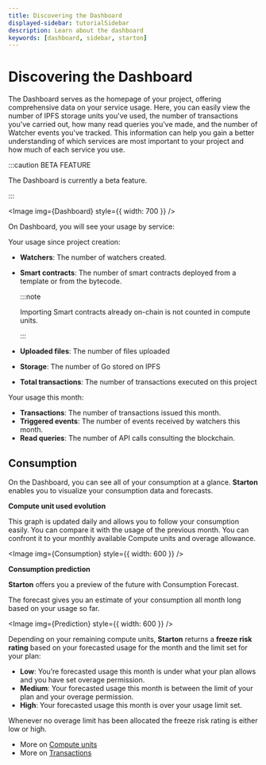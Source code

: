 ```yaml
---
title: Discovering the Dashboard
displayed-sidebar: tutorialSidebar
description: Learn about the dashboard
keywords: [dashboard, sidebar, starton]
---
```



# Discovering the Dashboard

The Dashboard serves as the homepage of your project, offering comprehensive data on your service usage. Here, you can easily view the number of IPFS storage units you've used, the number of transactions you've carried out, how many read queries you've made, and the number of Watcher events you've tracked. This information can help you gain a better understanding of which services are most important to your project and how much of each service you use.

:::caution BETA FEATURE

The Dashboard is currently a beta feature.

:::

<Image img={Dashboard} style={{ width: 700 }} />

On Dashboard, you will see your usage by service:

Your usage since project creation:

-   **Watchers**: The number of watchers created.
-   **Smart contracts**: The number of smart contracts deployed from a template or from the bytecode.

    :::note

    Importing Smart contracts already on-chain is not counted in compute units.

    :::

-   **Uploaded files**: The number of files uploaded
-   **Storage**: The number of Go stored on IPFS
-   **Total transactions**: The number of transactions executed on this project

Your usage this month:

-   **Transactions**: The number of transactions issued this month.
-   **Triggered events**: The number of events received by watchers this month.
-   **Read queries**: The number of API calls consulting the blockchain.

## Consumption

On the Dashboard, you can see all of your consumption at a glance. **Starton** enables you to visualize your consumption data and forecasts.

**Compute unit used evolution**

This graph is updated daily and allows you to follow your consumption easily. You can compare it with the usage of the previous month. You can confront it to your monthly available Compute units and overage allowance.

<Image img={Consumption} style={{ width: 600 }} />

**Consumption prediction**

**Starton** offers you a preview of the future with Consumption Forecast.

The forecast gives you an estimate of your consumption all month long based on your usage so far.

<Image img={Prediction} style={{ width: 600 }} />

Depending on your remaining compute units, **Starton** returns a **freeze risk rating** based on your forecasted usage for the month and the limit set for your plan:

-   **Low**: You’re forecasted usage this month is under what your plan allows and you have set overage permission.
-   **Medium**: Your forecasted usage this month is between the limit of your plan and your overage permission.
-   **High**: Your forecasted usage this month is over your usage limit set.

Whenever no overage limit has been allocated the freeze risk rating is either low or high.

-   More on [Compute units](/dashboard/compute-units.mdx)
-   More on [Transactions](/transactions/understanding-the-relayer.mdx)
